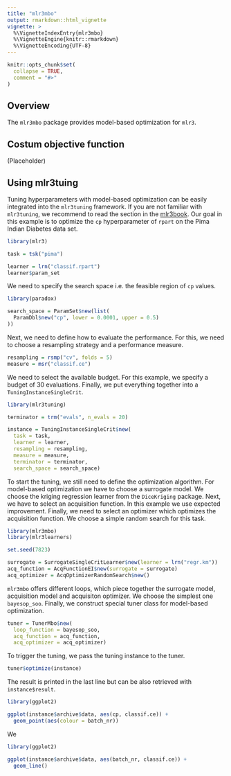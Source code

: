 ```yaml
---
title: "mlr3mbo"
output: rmarkdown::html_vignette
vignette: >
  %\VignetteIndexEntry{mlr3mbo}
  %\VignetteEngine{knitr::rmarkdown}
  %\VignetteEncoding{UTF-8}
---
```


```r
knitr::opts_chunk$set(
  collapse = TRUE,
  comment = "#>"
)
```

## Overview

The `mlr3mbo` package provides model-based optimization for `mlr3`.

## Costum objective function

(Placeholder)

## Using mlr3tuing

Tuning hyperparameters with model-based optimization can be easily integrated
into the `mlr3tuning` framework.
If you are not familiar with `mlr3tuning`, we recommend to read the section in the [mlr3book](https://mlr3book.mlr-org.com/tuning.html).
Our goal in this example is to optimize the `cp` hyperparameter of `rpart` on the Pima Indian Diabetes data set.

```r
library(mlr3)

task = tsk("pima")

learner = lrn("classif.rpart")
learner$param_set
```

We need to specify the search space i.e. the feasible region of `cp` values.

```r
library(paradox)

search_space = ParamSet$new(list(
  ParamDbl$new("cp", lower = 0.0001, upper = 0.5)
))
```

Next, we need to define how to evaluate the performance.
For this, we need to choose a resampling strategy and a performance measure.

```r
resampling = rsmp("cv", folds = 5)
measure = msr("classif.ce")
```

We need to select the available budget. For this example, we specify a budget of 30 evaluations.
Finally, we put everything together into a `TuningInstanceSingleCrit`.

```r
library(mlr3tuning)

terminator = trm("evals", n_evals = 20)

instance = TuningInstanceSingleCrit$new(
  task = task,
  learner = learner,
  resampling = resampling,
  measure = measure,
  terminator = terminator,
  search_space = search_space)
```

To start the tuning, we still need to define the optimization algorithm.
For model-based optimization we have to choose a surrogate model.
We choose the kriging regression learner from the `DiceKriging` package.
Next, we have to select an acquisition function.
In this example we use expected improvement.
Finally, we need to select an optimizer which optimizes the acquisition function.
We choose a simple random search for this task.

```r
library(mlr3mbo)
library(mlr3learners)

set.seed(7823)

surrogate = SurrogateSingleCritLearner$new(learner = lrn("regr.km"))
acq_function = AcqFunctionEI$new(surrogate = surrogate)
acq_optimizer = AcqOptimizerRandomSearch$new()
```

`mlr3mbo` offers different loops, which piece together the surrogate model, acquisition model and acquisiton optimizer.
We choose the simplest one `bayesop_soo`.
Finally, we construct special tuner class for model-based optimization.

```r
tuner = TunerMbo$new(
  loop_function = bayesop_soo,
  acq_function = acq_function,
  acq_optimizer = acq_optimizer)
```

To trigger the tuning, we pass the tuning instance to the tuner.

```r
tuner$optimize(instance)
```
The result is printed in the last line but can be also retrieved with `instance$result`.

```r
library(ggplot2)

ggplot(instance$archive$data, aes(cp, classif.ce)) +
  geom_point(aes(colour = batch_nr))
```

We


```r
library(ggplot2)

ggplot(instance$archive$data, aes(batch_nr, classif.ce)) +
  geom_line()
```
